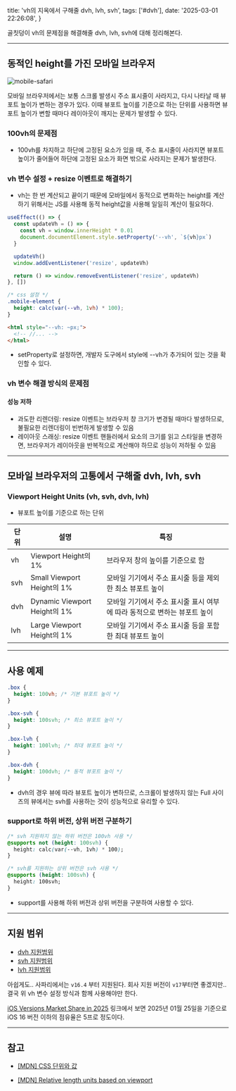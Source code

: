   title: 'vh의 지옥에서 구해줄 dvh, lvh, svh',
  tags: ['#dvh'],
  date: '2025-03-01 22:26:08',
}

골칫덩이 vh의 문제점을 해결해줄 dvh, lvh, svh에 대해 정리해본다.

---

## 동적인 height를 가진 모바일 브라우저

<img
  src="https://imagedelivery.net/5LG7d9X3kuXKRQ06TLYDSg/64a9ad90-e7f9-4848-aeb3-b001ad49af00/public"
  alt="mobile-safari"
/>

모바일 브라우저에서는 보통 스크롤 발생시 주소 표시줄이 사라지고, 다시 나타날 때 뷰포트 높이가 변하는 경우가 있다. 이때 뷰포트 높이를 기준으로 하는 단위를 사용하면 뷰포트 높이가 변할 때마다 레이아웃이 깨지는 문제가 발생할 수 있다.

### 100vh의 문제점

- 100vh를 차지하고 하단에 고정된 요소가 있을 때, 주소 표시줄이 사라지면 뷰포트 높이가 줄어들어 하단에 고정된 요소가 화면 밖으로 사라지는 문제가 발생한다.

### vh 변수 설정 + resize 이벤트로 해결하기

- vh는 한 번 계산되고 끝이기 때문에 모바일에서 동적으로 변화하는 height를 계산하기 위해서는 JS를 사용해 동적 height값을 사용해 일일히 계산이 필요하다.

```ts
useEffect(() => {
  const updateVh = () => {
    const vh = window.innerHeight * 0.01
    document.documentElement.style.setProperty('--vh', `${vh}px`)
  }

  updateVh()
  window.addEventListener('resize', updateVh)

  return () => window.removeEventListener('resize', updateVh)
}, [])
```

```css
/* css 설정 */
.mobile-element {
  height: calc(var(--vh, 1vh) * 100);
}
```

```html
<html style="--vh: ~px;">
  <!-- //... -->
</html>
```

- setProperty로 설정하면, 개발자 도구에서 style에 --vh가 추가되어 있는 것을 확인할 수 있다.

### vh 변수 해결 방식의 문제점

#### 성능 저하

- 과도한 리렌더링: resize 이벤트는 브라우저 창 크기가 변경될 때마다 발생하므로, 불필요한 리렌더링이 빈번하게 발생할 수 있음
- 레이아웃 스래싱: resize 이벤트 핸들러에서 요소의 크기를 읽고 스타일을 변경하면, 브라우저가 레이아웃을 반복적으로 계산해야 하므로 성능이 저하될 수 있음

---

## 모바일 브라우저의 고통에서 구해줄 dvh, lvh, svh

### Viewport Height Units (vh, svh, dvh, lvh)

- 뷰포트 높이를 기준으로 하는 단위

| 단위 | 설명                         | 특징                                                                     |
| ---- | ---------------------------- | ------------------------------------------------------------------------ |
| vh   | Viewport Height의 1%         | 브라우저 창의 높이를 기준으로 함                                         |
| svh  | Small Viewport Height의 1%   | 모바일 기기에서 주소 표시줄 등을 제외한 최소 뷰포트 높이                 |
| dvh  | Dynamic Viewport Height의 1% | 모바일 기기에서 주소 표시줄 표시 여부에 따라 동적으로 변하는 뷰포트 높이 |
| lvh  | Large Viewport Height의 1%   | 모바일 기기에서 주소 표시줄 등을 포함한 최대 뷰포트 높이                 |

---

## 사용 예제

```css
.box {
  height: 100vh; /* 기본 뷰포트 높이 */
}

.box-svh {
  height: 100svh; /* 최소 뷰포트 높이 */
}

.box-lvh {
  height: 100lvh; /* 최대 뷰포트 높이 */
}

.box-dvh {
  height: 100dvh; /* 동적 뷰포트 높이 */
}
```

- dvh의 경우 뷰에 따라 뷰포트 높이가 변하므로, 스크롤이 발생하지 않는 Full 사이즈의 뷰에서는 svh를 사용하는 것이 성능적으로 유리할 수 있다.

### support로 하위 버전, 상위 버전 구분하기

```css
/* svh 지원하지 않는 하위 버전은 100vh 사용 */
@supports not (height: 100svh) {
  height: calc(var(--vh, 1vh) * 100);
}

/* svh를 지원하는 상위 버전은 svh 사용 */
@supports (height: 100svh) {
  height: 100svh;
}
```

- support를 사용해 하위 버전과 상위 버전을 구분하여 사용할 수 있다.

---

## 지원 범위

- [dvh 지원범위](https://caniuse.com/?search=dvh)
- [svh 지원범위](https://caniuse.com/?search=svh)
- [lvh 지원범위](https://caniuse.com/?search=lvh)

아쉽게도.. 사파리에서는 `v16.4` 부터 지원된다. 회사 지원 버전이 `v17`부터면 좋겠지만.. 결국 위 vh 변수 설정 방식과 함께 사용해야만 한다.

[iOS Versions Market Share in 2025](https://telemetrydeck.com/survey/apple/iOS/majorSystemVersions/) 링크에서 보면 2025년 01월 25일을 기준으로 iOS 16 버전 이하의 점유율은 5프로 정도이다.

---

## 참고

- [[MDN] CSS 단위와 값](https://developer.mozilla.org/en-US/docs/Web/CSS/CSS_Values_and_Units)

- [[MDN] Relative length units based on viewport](https://developer.mozilla.org/en-US/docs/Web/CSS/length#relative_length_units_based_on_viewport)
